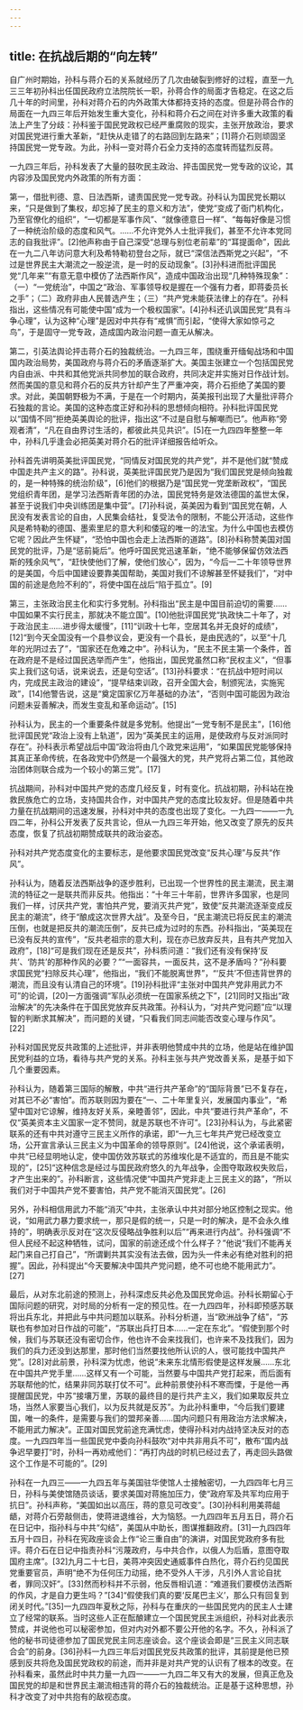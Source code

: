 ```yaml
---
---
---
```

title: 在抗战后期的“向左转”
---



自广州时期始，孙科与蒋介石的关系就经历了几次由破裂到修好的过程，直至一九三三年初孙科出任国民政府立法院院长一职，孙蒋合作的局面才告稳定。在这之后几十年的时间里，孙科对蒋介石的内外政策大体都持支持的态度。但是孙蒋合作的局面在一九四三年后开始发生重大变化，孙科和蒋介石之间在对许多重大政策的看法上产生了分歧：孙科鉴于国民党政权已经严重腐败的现实，主张开放政治，要求对国民党进行重大革新，“赶快从走错了的右路回到左路来”；[1]蒋介石则顽固坚持国民党一党专政。为此，孙科一变对蒋介石全力支持的态度转而猛烈反蒋。

一九四三年后，孙科发表了大量的鼓吹民主政治、抨击国民党一党专政的议论，其内容涉及国民党内外政策的所有方面：

第一，借批判德、意、日法西斯，谴责国民党一党专政。孙科认为国民党长期以来，“只是做到了集权，却忘掉了民主的意义和方法”，使党“变成了衙门机构化，乃至官僚化的组织”，“一切都是军事作风”、“就像德意日一样”、“每每好像是习惯了一种统治阶级的态度和风气。……不允许党外人士批评我们，甚至不允许本党同志的自我批评”。[2]他声称由于自己深受“总理与别位老前辈”的“耳提面命”，因此在一九二八年访问意大利及希特勒初登台之际，就已“深信法西斯党之兴起”，“不过是世界民主大潮流之一股逆流，是一时的反动现象”。[3]孙科进而批评国民党“几年来”“有意无意中模仿了法西斯作风”，造成中国政治出现“几种特殊现象”：（一）“一党统治”，中国之“政治、军事领导权是握在一个强有力者，即蒋委员长之手”；（二）政府非由人民普选产生；（三）“共产党未能获法律上的存在”。孙科指出，这些情况有可能使中国“成为一个极权国家”。[4]孙科还讥讽国民党“具有斗争心理”，认为这种“心理”是因对中共存有“戒惧”而引起，“使得大家如惊弓之鸟”，于是固守一党专政，造成国内政治问题一直无从解决。

第二，引英法舆论抨击蒋介石的独裁统治。一九四三年，围绕重开缅甸战场和中国国内政治局势，美国政府与蒋介石的矛盾逐渐扩大。美国主张建立一个包括国民党内自由派、中共和其他党派共同参加的联合政府，共同决定并实施对日作战计划。然而美国的意见和蒋介石的反共方针却产生了严重冲突，蒋介石拒绝了美国的要求。对此，美国朝野极为不满，于是在一个时期内，英美报刊出现了大量批评蒋介石独裁的言论。美国的这种态度正好和孙科的思想倾向相符。孙科批评国民党以“国情不同”拒绝英美舆论的批评，指出这“不过是自慰与解嘲而已”。他声称“旁观者清”，“凡在自由界讨生活的，都彼此共见共识”。[5]在一九四四年整整一年中，孙科几乎逢会必把英美对蒋介石的批评详细报告给听众。

孙科首先讲明英美批评国民党，“同情反对国民党的共产党”，并不是他们就“赞成中国走共产主义的路”。孙科说，英美批评国民党乃是因为“我们国民党是倾向独裁的，是一种特殊的统治阶级”，[6]他们的根据乃是“国民党一党垄断政权”，“国民党组织青年团，是学习法西斯青年团的办法，国民党特务是效法德国的盖世太保，甚至于说我们中央训练团是集中营”。[7]孙科说，英美因为看到“国民党在朝，人民没有发表言论的自由，人民集会结社，复受法令的限制，不能公开活动，这些作风是希特勒的德国、墨索里尼的意大利和倭寇的唯一的法宝。为什么中国也去模仿它呢？因此产生怀疑”，“恐怕中国也会走上法西斯的道路”。[8]孙科称赞美国对国民党的批评，乃是“惩前毙后”。他呼吁国民党迅速革新，“绝不能够保留仿效法西斯的残余风气”，“赶快使他们了解，使他们放心”，因为，“今后一二十年领导世界的是美国，今后中国建设要靠美国帮助，美国对我们不谅解甚至怀疑我们”，“对中国的前途是危险不利的”，将使中国在战后“陷于孤立”。[9]

第三，主张政治民主化和实行多党制。孙科指出“民主是中国目前迫切的需要……中国如果不实行民主，那就决不能立国”。[10]他批评国民党“执政快二十年了，对于政治民主……进步得太缓慢”，[11]“训政十七年，空居其名并无良好的成绩”，[12]“到今天全国没有一个县参议会，更没有一个县长，是由民选的”，以至“十几年的光阴过去了”，“国家还在危难之中”。孙科认为，“民主不民主第一个条件，首在政府是不是经过国民选举而产生”，他指出，国民党虽然口称“民权主义”，“但事实上我们这句话，说来说去，还是句空话”。[13]孙科要求：“在抗战中短时间以内，完成民主政治的建设”，“提早结束训政，召开全国大会，制颁宪法，实施宪政”，[14]他警告说，这是“奠定国家亿万年基础的办法”，“否则中国可能因为政治问题未妥善解决，而发生变乱和革命运动”。[15]

孙科认为，民主的一个重要条件就是多党制。他提出“一党专制不是民主”，[16]他批评国民党“政治上没有上轨道”，因为“英美民主的运用，是使政府与反对派同时存在”。孙科表示希望战后中国“政治将由几个政党来运用”，“如果国民党能够保持其真正革命传统，在各政党中仍然是一个最强大的党，共产党将占第二位，其他政治团体则联合成为一个较小的第三党”。[17]

抗战期间，孙科对中国共产党的态度几经反复，时有变化。抗战初期，孙科站在挽救民族危亡的立场，支持国共合作，对中国共产党的态度比较友好。但是随着中共力量在抗战期间的迅速发展，孙科对中共的态度也出现了变化。一九四一——一九四二年，孙科公开发表了反共言论，但从一九四三年开始，他又改变了原先的反共态度，恢复了抗战初期赞成联共的政治姿态。

孙科对共产党态度变化的主要标志，是他要求国民党改变“反共心理”与反共“作风”。

孙科认为，随着反法西斯战争的逐步胜利，已出现一个世界性的民主潮流，民主潮流的特征之一是联共而非反共。他指出：“十年三十年前，世界许多国家，也是同我们一样，讨厌共产党，害怕共产党，要消灭共产党”，致使“反共潮流逐渐变成反民主的潮流”，终于“酿成这次世界大战”。及至今日，“民主潮流已将反民主的潮流压倒，也就是把反共的潮流压倒”，反共已成为过时的东西。孙科指出，“英美现在已没有反共的宣传”，“反共老祖宗的意大利，现在亦已放弃反共，且有共产党加入政府”，[18]“可是我们现在还是反共”，孙科质问道：“我们还有没有保持‘反共’、‘防共’的那种作风的必要？”“一面容共，一面反共，这不是矛盾吗？”孙科要求国民党“扫除反共心理”，他指出，“我们不能脱离世界”，“‘反共’不但违背世界的潮流，而且没有认清自己的环境”。[19]孙科批评“主张对中国共产党非用武力不可”的论调，[20]一方面强调“军队必须统一在国家系统之下”，[21]同时又指出“政治解决”的先决条件在于国民党放弃反共政策。孙科认为，“对共产党问题”应“以理智的判断求其解决”，而问题的关键，“只看我们同志间能否改变心理与作风”。[22]

孙科对国民党反共政策的上述批评，并非表明他赞成中共的立场，他是站在维护国民党利益的立场，看待与共产党的关系。孙科主张与共产党改善关系，是基于如下几个重要因素。

孙科认为，随着第三国际的解散，中共“进行共产革命”的“国际背景”已不复存在，对其已不必“害怕”。而苏联则因为要在“一、二十年里复兴，发展国内事业”，“希望中国对它谅解，维持友好关系，亲睦善邻”，因此，中共“要进行共产革命”，不仅“英美资本主义国家一定不赞同，就是苏联也不许可”。[23]孙科认为，与此紧密联系的还有中共对遵守三民主义所作的承诺，即“一九三七年共产党已经改变立场，公开宣言承认三民主义为中国革命的领导原则”。[24]他说，这个承诺表明，中共“已经显明地认定，使中国仿效苏联式的苏维埃化是不适宜的，而且是不能实现的”，[25]“这种信念是经过与国民政府悠久的九年战争，企图夺取政权失败后，才产生出来的”。孙科断言，这些情况使“中国共产党非走上三民主义的路”，“所以我们对于中国共产党不要害怕，共产党不能消灭国民党”。[26]

另外，孙科相信用武力不能“消灭”中共，主张承认中共对部分地区控制之现实。他说，“如用武力暴力要求统一，那只是假的统一，只是一时的解决，是不会永久维持的”，明确表示反对在“这次反侵略战争胜利以后”“再来进行内战”。孙科强调“不但人民经不起这种牺牲，试问，国家的前途还成个什么样子？”他说“我们不能再关起门来自己打自己”，“所谓剿共其实没有法去做，因为头一件未必有绝对胜利的把握”。因此，孙科提出“今天要解决中国共产党问题，绝不可也绝不能用武力”。[27]

最后，从对东北前途的预测上，孙科深虑反共必危及国民党命运。孙科长期留心于国际问题的研究，对时局的分析有一定的预见性。在一九四四年，孙科即预感苏联将出兵东北，并把此与中共问题加以联系。孙科分析道，当“欧洲战争了结”，“苏联也有参加对日作战的可能”，“苏联出兵打日本……一定在东北”。“假使到那个时候，我们与苏联还没有密切合作，他也许不会来找我们，也许来不及找我们，因为我们的兵力还没到达那里，那时他们当然要找他所认识的人，很可能找中国共产党”。[28]对此前景，孙科深为忧虑，他说“未来东北情形假使是这样发展……东北在中国共产党手里……这样又有一个可能，当然要与中国共产党打起来，而后面有苏联帮他的忙，结果非同苏联打仗不可”。此种前景使孙科不寒而慄，于是他一再提醒国民党，中苏“接壤万里，苏联的最终目的是行共产主义，我们如果取反共立场，当然人家要当心我们，以为反共就是反苏”。为此孙科重申，“今后我们要建国，唯一的条件，是需要与我们的盟邦亲善……国内问题只有用政治方法求解决，不能用武力解决”。正国对国民党前途充满忧虑，使得孙科对内战持坚决反对的态度。一九四四年当一些国民党中委向孙科鼓吹“对中共非用兵不可”，散布“国内战争迟早要打”时，孙科一再劝戒他们：“再打内战的时机已经过去了，再走回头路做这个工作是不可能的”。[29]

孙科在一九四三——一九四五年与美国驻华使馆人士接触密切，一九四四年七月三日，孙科与美使馆随员谈话，要求美国对蒋施加压力，使“政府军及共军均应用于抗日”。孙科声称，“美国如出以高压，蒋的意见可改变”。[30]孙科利用美蒋龃龉，对蒋介石旁敲侧击，使蒋进退维谷，大为恼怒。一九四四年五月五日，蒋介石在日记中，指孙科与中共“勾结”，美国从中助长，图谋推翻政府。[31]一九四四年五月十四日，孙科在宪政座谈会上作“论三重自由”的演讲，对国民党政府多有批评。蒋介石在日记中指责孙科“污蔑政府，与中共合作，以俄人为后盾，意图夺取国府主席”。[32]九月二十七日，美蒋冲突因史通威事件白热化，蒋介石约见国民党重要官员，声明“绝不为任何压力动摇，绝不受外人干涉，凡引外人言论自扰者，罪同汉奸”。[33]然而秒科并不示弱，他反唇相讥道：“难道我们要模仿法西斯的作风，才是自力更生吗？”[34]“假使我们真的要‘反尾巴主义’，那么只有回复到闭关时代。”[35]一九四四年夏秋之际，孙科与在重庆的一些国民党内的民主人士建立了经常的联系。当时这些人正在酝酿建立一个国民党民主派组织，孙科对此表示赞成，并说他也可以秘密参加，但对内对外都不要公开他的名字。不久，孙科派了他的秘书司徒德参加了国民党民主同志座谈会。这个座谈会即是“三民主义同志联合会”的前身。[36]孙科一九四三年后对国民党反共政策的批评，其前提是他已预感到反共将危及国民党政权的前途，而并非是对共产党的认识有了根本的改变。在孙科看来，虽然此时中共力量一九四一——一九四二年又有大的发展，但真正危及国民党的却是和世界民主潮流相违背的蒋介石的独裁统治。正是基于这种思想，孙科才改变了对中共抱有的敌视态度。